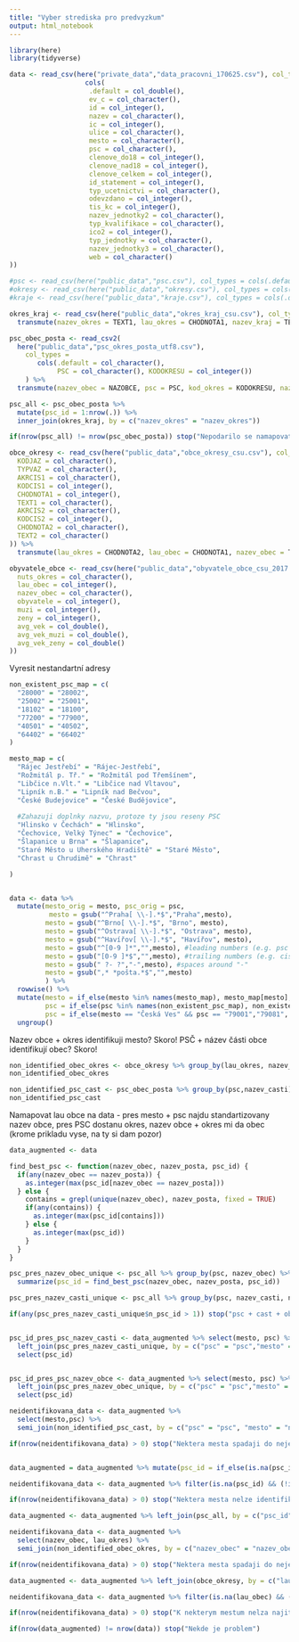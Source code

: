 ```yaml
---
title: "Vyber strediska pro predvyzkum"
output: html_notebook
---
```



```r
library(here)
library(tidyverse)
```



```r
data <- read_csv(here("private_data","data_pracovni_170625.csv"), col_types = 
                   cols(
                    .default = col_double(),
                    ev_c = col_character(),
                    id = col_integer(),
                    nazev = col_character(),
                    ic = col_integer(),
                    ulice = col_character(),
                    mesto = col_character(),
                    psc = col_character(),
                    clenove_do18 = col_integer(),
                    clenove_nad18 = col_integer(),
                    clenove_celkem = col_integer(),
                    id_statement = col_integer(),
                    typ_ucetnictvi = col_character(),
                    odevzdano = col_integer(),
                    tis_kc = col_integer(),
                    nazev_jednotky2 = col_character(),
                    typ_kvalifikace = col_character(),
                    ico2 = col_integer(),
                    typ_jednotky = col_character(),
                    nazev_jednotky3 = col_character(),
                    web = col_character()
))
```


```r
#psc <- read_csv(here("public_data","psc.csv"), col_types = cols(.default = col_character(), okres_id = col_integer(), kraj_id = col_integer()), quote = "'")
#okresy <- read_csv(here("public_data","okresy.csv"), col_types = cols(.default = col_integer(), lau = col_character(), nazev = col_character()), quote = "'")
#kraje <- read_csv(here("public_data","kraje.csv"), col_types = cols(.default = col_character(), id = col_integer()), quote = "'")

okres_kraj <- read_csv(here("public_data","okres_kraj_csu.csv"), col_types = c(.default = col_character())) %>%
  transmute(nazev_okres = TEXT1, lau_okres = CHODNOTA1, nazev_kraj = TEXT2, nuts_kraj = CHODNOTA2)

psc_obec_posta <- read_csv2(
  here("public_data","psc_okres_posta_utf8.csv"), 
    col_types = 
       cols(.default = col_character(), 
            PSC = col_character(), KODOKRESU = col_integer())
    ) %>%
  transmute(nazev_obec = NAZOBCE, psc = PSC, kod_okres = KODOKRESU, nazev_casti = NAZCOBCE, nazev_posta = NAZPOST, nazev_okres = NAZOKRESU, nazev_okres = if_else(nazev_okres == "Hlavní město Praha", "Praha", nazev_okres)) 

psc_all <- psc_obec_posta %>% 
  mutate(psc_id = 1:nrow(.)) %>%
  inner_join(okres_kraj, by = c("nazev_okres" = "nazev_okres")) 

if(nrow(psc_all) != nrow(psc_obec_posta)) stop("Nepodarilo se namapovat PSC na okres")

obce_okresy <- read_csv(here("public_data","obce_okresy_csu.csv"), col_types = cols(
  KODJAZ = col_character(),
  TYPVAZ = col_character(),
  AKRCIS1 = col_character(),
  KODCIS1 = col_integer(),
  CHODNOTA1 = col_integer(),
  TEXT1 = col_character(),
  AKRCIS2 = col_character(),
  KODCIS2 = col_integer(),
  CHODNOTA2 = col_character(),
  TEXT2 = col_character()
)) %>%
  transmute(lau_okres = CHODNOTA2, lau_obec = CHODNOTA1, nazev_obec = TEXT1) 

obyvatele_obce <- read_csv(here("public_data","obyvatele_obce_csu_2017.csv"), col_types = cols(
  nuts_okres = col_character(),
  lau_obec = col_integer(),
  nazev_obec = col_character(),
  obyvatele = col_integer(),
  muzi = col_integer(),
  zeny = col_integer(),
  avg_vek = col_double(),
  avg_vek_muzi = col_double(),
  avg_vek_zeny = col_double()
))

```

Vyresit nestandartní adresy
```r
non_existent_psc_map = c(
  "28000" = "28002",
  "25002" = "25001",
  "18102" = "18100",
  "77200" = "77900",
  "40501" = "40502",
  "64402" = "66402"
)

mesto_map = c(
  "Rájec Jestřebí" = "Rájec-Jestřebí",
  "Rožmitál p. Tř." = "Rožmitál pod Třemšínem",
  "Libčice n.Vlt." = "Libčice nad Vltavou",
  "Lipník n.B." = "Lipník nad Bečvou",
  "České Budejovice" = "České Budějovice",
  
  #Zahazuji doplnky nazvu, protoze ty jsou reseny PSC
  "Hlinsko v Čechách" = "Hlinsko",  
  "Čechovice, Velký Týnec" = "Čechovice",
  "Šlapanice u Brna" = "Šlapanice",
  "Staré Město u Uherského Hradiště" = "Staré Město",
  "Chrast u Chrudimě" = "Chrast"

)


data <- data %>%  
  mutate(mesto_orig = mesto, psc_orig = psc,
          mesto = gsub("^Praha[ \\-].*$","Praha",mesto),
         mesto = gsub("^Brno[ \\-].*$", "Brno", mesto),
         mesto = gsub("^Ostrava[ \\-].*$", "Ostrava", mesto),
         mesto = gsub("^Havířov[ \\-].*$", "Havířov", mesto),
         mesto = gsub("^[0-9 ]*","",mesto), #leading numbers (e.g. psc duplicate)
         mesto = gsub("[0-9 ]*$","",mesto), #trailing numbers (e.g. cislo popisne)
         mesto = gsub(" ?- ?","-",mesto), #spaces around "-"
         mesto = gsub(",* *pošta.*$","",mesto)
         ) %>%
  rowwise() %>%
  mutate(mesto = if_else(mesto %in% names(mesto_map), mesto_map[mesto], mesto), 
         psc = if_else(psc %in% names(non_existent_psc_map), non_existent_psc_map[psc], psc),
         psc = if_else(mesto == "Česká Ves" && psc == "79001","79081", psc)) %>% #Specialni pripad - je vice ceskych vsi a ceska ves ma vice PSC
  ungroup() 
```

Nazev obce + okres identifikuji mesto? Skoro!
PSČ + název části obce identifikují obec? Skoro!
```r
non_identified_obec_okres <- obce_okresy %>% group_by(lau_okres, nazev_obec) %>% summarize(n_obec = length(lau_obec)) %>% filter(n_obec > 1)
non_identified_obec_okres

non_identified_psc_cast <- psc_obec_posta %>% group_by(psc,nazev_casti) %>% summarize(n_obec = length(unique(nazev_obec))) %>% filter(n_obec > 1)
non_identified_psc_cast
```


Namapovat lau obce na data - pres mesto + psc najdu standartizovany nazev obce, pres PSC dostanu okres, nazev obce + okres mi da obec (krome prikladu vyse, na ty si dam pozor)
```r
data_augmented <- data

find_best_psc <- function(nazev_obec, nazev_posta, psc_id) {
  if(any(nazev_obec == nazev_posta)) {
    as.integer(max(psc_id[nazev_obec == nazev_posta]))
  } else {
    contains = grepl(unique(nazev_obec), nazev_posta, fixed = TRUE)
    if(any(contains)) {
      as.integer(max(psc_id[contains]))
    } else {
      as.integer(max(psc_id))
    }
  }
}

psc_pres_nazev_obec_unique <- psc_all %>% group_by(psc, nazev_obec) %>%
  summarize(psc_id = find_best_psc(nazev_obec, nazev_posta, psc_id)) 

psc_pres_nazev_casti_unique <- psc_all %>% group_by(psc, nazev_casti, nazev_obec) %>% summarise(psc_id = as.integer(max(psc_id)), n_psc_id = length(psc_id))

if(any(psc_pres_nazev_casti_unique$n_psc_id > 1)) stop("psc + cast + obec neni unikatni")


psc_id_pres_psc_nazev_casti <- data_augmented %>% select(mesto, psc) %>%
  left_join(psc_pres_nazev_casti_unique, by = c("psc" = "psc","mesto" = "nazev_casti")) %>%
  select(psc_id)


psc_id_pres_psc_nazev_obce <- data_augmented %>% select(mesto, psc) %>%
  left_join(psc_pres_nazev_obec_unique, by = c("psc" = "psc","mesto" = "nazev_obec")) %>%
  select(psc_id)

neidentifikovana_data <- data_augmented %>% 
  select(mesto,psc) %>% 
  semi_join(non_identified_psc_cast, by = c("psc" = "psc", "mesto" = "nazev_casti"))

if(nrow(neidentifikovana_data) > 0) stop("Nektera mesta spadaji do nejednoznacnych PSC + obec/nazev casti")


data_augmented = data_augmented %>% mutate(psc_id = if_else(is.na(psc_id_pres_psc_nazev_casti$psc_id),psc_id_pres_psc_nazev_obce$psc_id, psc_id_pres_psc_nazev_casti$psc_id))

neidentifikovana_data <- data_augmented %>% filter(is.na(psc_id) && (!is.na(psc) || !is.na(mesto))) %>% select(mesto,psc) %>% unique()

if(nrow(neidentifikovana_data) > 0) stop("Nektera mesta nelze identifikovat dle PSC + obec/nazev casti")

data_augmented <- data_augmented %>% left_join(psc_all, by = c("psc_id" = "psc_id"), suffix = c("",".posta"))

neidentifikovana_data <- data_augmented %>% 
  select(nazev_obec, lau_okres) %>% 
  semi_join(non_identified_obec_okres, by = c("nazev_obec" = "nazev_obec", "lau_okres" = "lau_okres"))

if(nrow(neidentifikovana_data) > 0) stop("Nektera mesta spadaji do nejednoznacnych nazev obce + orkes")

data_augmented <- data_augmented %>% left_join(obce_okresy, by = c("lau_okres" = "lau_okres", "nazev_obec" = "nazev_obec"))

neidentifikovana_data <- data_augmented %>% filter(is.na(lau_obec) && (!is.na(psc) || !is.na(mesto))) %>% select(mesto,psc) %>% unique()

if(nrow(neidentifikovana_data) > 0) stop("K nekterym mestum nelza najit LAU kod")

if(nrow(data_augmented) != nrow(data)) stop("Nekde je problem")
```

